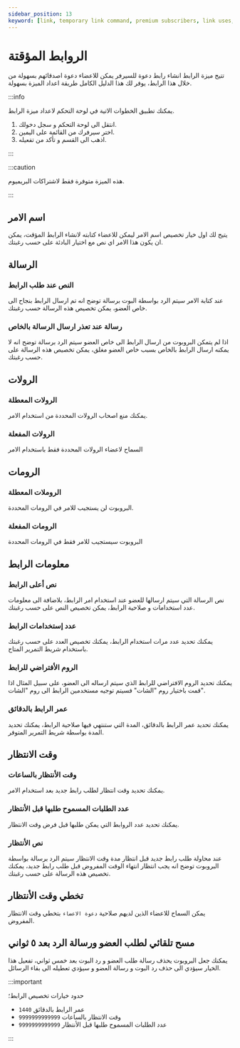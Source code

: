 ```yaml
---
sidebar_position: 13
keyword: [link, temporary link command, premium subscribers, link uses, invite link] 
---
```


# الروابط المؤقتة

تتيح ميزة الرابط انشاء رابط دعوة للسيرفر يمكن للاعضاء دعوة اصدقائهم بسهولة من خلال هذا الرابط، يوفر لك هذا الدليل الكامل طريقة اعداد الميزة بسهولة.

:::info

يمكنك تطبيق الخطوات الاتية في لوحة التحكم لاعداد ميزة الرابط. 

1. انتقل الى لوحة التحكم و سجل دخولك. 
2. اختر سيرفرك من القائمة على اليمين.
3. اذهب الى القسم و تأكد من تفعيله.

:::

:::caution

هذه الميزة متوفرة فقط لاشتراكات البريميوم.

:::

## اسم الامر

يتيح لك اول خيار تخصيص اسم الامر ليمكن للاعضاء كتابته لانشاء الرابط المؤقت، يمكن ان يكون هذا الامر اي نص مع اختيار البادئة على حسب رغبتك.

## الرسالة

### النص عند طلب الرابط

عند كتابة الامر سيتم الرد بواسطة البوت برسالة توضح انه تم ارسال الرابط بنجاح الى خاص العضو، يمكن تخصيص هذه الرسالة حسب رغبتك.

### رسالة عند تعذر ارسال الرسالة بالخاص

اذا لم يتمكن البروبوت من ارسال الرابط الى خاص العضو سيتم الرد برسالة توضح انه لا يمكنه ارسال الرابط بالخاص بسبب خاص العضو مغلق، يمكن تخصيص هذه الرسالة على حسب رغبتك.

## الرولات

### الرولات المعطلة

يمكنك منع اصحاب الرولات المحددة من استخدام الامر.

### الرولات المفعلة
 
السماح لاعضاء الرولات المحددة فقط باستخدام الامر

## الرومات

### الروملات المعطلة

البروبوت لن يستجيب للامر في الرومات المحددة.

### الرومات المفعلة
 
البروبوت سيستجيب للامر فقط في الرومات المحددة

## معلومات الرابط

### نص أعلى الرابط

نص الرسالة التي سيتم ارسالها للعضو عند استخدام امر الرابط، بلاضافة الى معلومات عدد استخدامات و صلاحية الرابط، يمكن تخصيص النص على حسب رغبتك.

### عدد إستخدامات الرابط

يمكنك تحديد عدد مرات استخدام الرابط، يمكنك تخصيص العدد على حسب رغبتك باستخدام شريط التمرير المتاح.

### الروم الأفتراضي للرابط

يمكنك تحديد الروم الافتراضي للرابط الذي سيتم ارساله الى العضو، على سبيل المثال اذا قمت باختيار روم "الشات" فسيتم توجيه مستخدمين الرابط الى روم "الشات".

### عمر الرابط بالدقائق

يمكنك تحديد عمر الرابط بالدقائق، المدة التي ستنتهي فيها صلاحية الرابط، يمكنك تحديد المدة بواسطة شريط التمرير المتوفر.

## وقت الانتظار

### وقت الأنتظار بالساعات

يمكنك تحديد وقت انتظار لطلب رابط جديد بعد استخدام الامر.

### عدد الطلبات المسموح طلبها قبل الأنتظار

يمكنك تحديد عدد الروابط التي يمكن طلبها قبل فرض وقت الانتظار.

### نص الأنتظار

عند محاولة طلب رابط جديد قبل انتظار مدة وقت الانتظار سيتم الرد برسالة بواسطة البروبوت توضح انه يجب انتظار انتهاء الوقت المفروض قبل طلب رابط جديد، يمكنك تخصيص هذه الرسالة على حسب رغبتك.

## تخطي وقت الأنتظار

يمكن السماح للاعضاء الذين لديهم صلاحية `دعوة الاعضاء` بتخطي وقت الانتظار المفروض.

## مسح تلقائي لطلب العضو ورسالة الرد بعد ٥ ثواني

يمكنك جعل البروبوت يحذف رسالة طلب العضو و رد البوت بعد خمس ثواني، تفعيل هذا الخيار سيؤدي الى حذف رد البوت و رسالة العضو و سيؤدي تعطيله الى بقاء الرسائل.

:::important

حدود خيارات تخصيص الرابط؛

- عمر الرابط بالدقائق `1440`
- وقت الانتظار بالساعات `9999999999999`
- عدد الطلبات المسموح طلبها قبل الأنتظار `9999999999999`

:::
